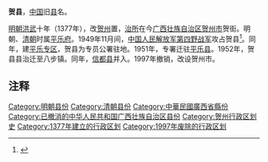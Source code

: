 '''贺县'''，[[中国|中国]]旧[[县|县]]名。

[[明朝|明朝]][[洪武|洪武]]十年（1377年），改[[贺州_(隋朝)|贺州]]置，[[治所|治所]]在今[[广西壮族自治区|广西壮族自治区]][[贺州市|贺州市]]贺街。明朝、[[清朝|清朝]]时属[[平樂府|平乐府]]。1949年11月间，[[中国人民解放军第四野战军|中国人民解放军第四野战军]]攻占贺县<ref>{{Cite web |url=http://www.people.com.cn/GB/historic/1122/3974.html |title=1949年11月22日 桂林解放 |accessdate=2014-04-15 |author= |date= |work= |publisher=人民网 |language=Zh-hans |archive-date=2014-04-16 |archive-url=https://web.archive.org/web/20140416003139/http://www.people.com.cn/GB/historic/1122/3974.html |dead-url=no }}</ref>。同年，建[[平乐专区|平乐专区]]，贺县为专员公署驻地。1951年，专署迁驻[[平乐县|平乐县]]。1952年，贺县县治迁至八步镇。同年，[[信都县_(中华民国)|信都县]]并入。1997年撤销，改设贺州市。 

== 注释 ==
{{Reflist|2}}

{{中華民國廣西省行政區劃}}
{{广西行政区划小作品}}
{{DEFAULTSORT:H}} 
[[Category:明朝县份|Category:明朝县份]]
[[Category:清朝县份|Category:清朝县份]]
[[Category:中華民國廣西省縣份|Category:中華民國廣西省縣份]]
[[Category:已撤消的中华人民共和国广西壮族自治区县份|Category:已撤消的中华人民共和国广西壮族自治区县份]]
[[Category:贺州行政区划史|Category:贺州行政区划史]]
[[Category:1377年建立的行政区划|Category:1377年建立的行政区划]]
[[Category:1997年废除的行政区划|Category:1997年废除的行政区划]]